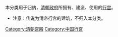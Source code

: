 本分类用于归纳，[[清朝政府|清朝政府]]所拥有、建造、使用的[[清朝行宫|行宫]]。
*注意：传说为清帝行宫的建筑，不归入本分类。

[[Category:清朝宫殿|Category:清朝宫殿]]
[[Category:中国行宫|Category:中国行宫]]